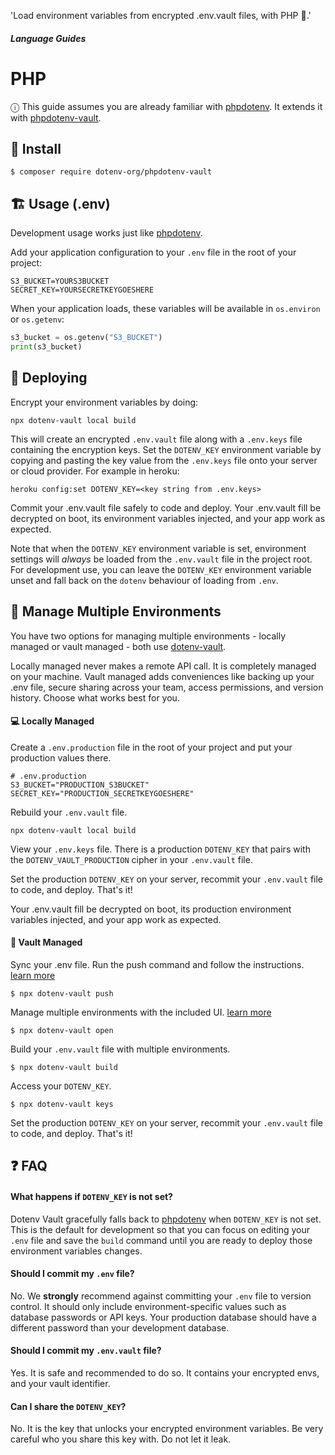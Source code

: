 
  'Load environment variables from encrypted .env.vault files, with PHP 🐘.'

##### Language Guides
# PHP

ⓘ This guide assumes you are already familiar with <a href="https://github.com/vlucas/phpdotenv">phpdotenv</a>. It extends it with <a href="https://github.com/dotenv-org/phpdotenv-vault">phpdotenv-vault</a>.

## 🌱 Install

```shell
$ composer require dotenv-org/phpdotenv-vault
```

## 🏗️ Usage (.env)

Development usage works just like [phpdotenv](https://github.com/vlucas/phpdotenv).

Add your application configuration to your `.env` file in the root of your project:

```shell
S3_BUCKET=YOURS3BUCKET
SECRET_KEY=YOURSECRETKEYGOESHERE
```

When your application loads, these variables will be available in `os.environ` or `os.getenv`:

```python
s3_bucket = os.getenv("S3_BUCKET")
print(s3_bucket)
```

## 🚀 Deploying

Encrypt your environment variables by doing:

```shell
npx dotenv-vault local build
```

This will create an encrypted `.env.vault` file along with a `.env.keys` file containing the encryption keys. Set the `DOTENV_KEY` environment variable by copying and pasting the key value from the `.env.keys` file onto your server or cloud provider. For example in heroku:

```shell
heroku config:set DOTENV_KEY=<key string from .env.keys>
```

Commit your .env.vault file safely to code and deploy. Your .env.vault fill be decrypted on boot, its environment variables injected, and your app work as expected.

Note that when the `DOTENV_KEY` environment variable is set, environment settings will *always* be loaded from the `.env.vault` file in the project root. For development use, you can leave the `DOTENV_KEY` environment variable unset and fall back on the `dotenv` behaviour of loading from `.env`.

## 🌴 Manage Multiple Environments

You have two options for managing multiple environments - locally managed or vault managed - both use [dotenv-vault](https://github.com/dotenv-org/dotenv-vault).

Locally managed never makes a remote API call. It is completely managed on your machine. Vault managed adds conveniences like backing up your .env file, secure sharing across your team, access permissions, and version history. Choose what works best for you.

#### 💻 Locally Managed

Create a `.env.production` file in the root of your project and put your production values there.

```shell
# .env.production
S3_BUCKET="PRODUCTION_S3BUCKET"
SECRET_KEY="PRODUCTION_SECRETKEYGOESHERE"
```

Rebuild your `.env.vault` file.

```shell
npx dotenv-vault local build
```

View your `.env.keys` file. There is a production `DOTENV_KEY` that pairs with the `DOTENV_VAULT_PRODUCTION` cipher in your `.env.vault` file.

Set the production `DOTENV_KEY` on your server, recommit your `.env.vault` file to code, and deploy. That's it!

Your .env.vault fill be decrypted on boot, its production environment variables injected, and your app work as expected.

#### 🔐 Vault Managed

Sync your .env file. Run the push command and follow the instructions. [learn more](/docs/sync/quickstart)

```
$ npx dotenv-vault push
```

Manage multiple environments with the included UI. [learn more](/docs/tutorials/environments)

```
$ npx dotenv-vault open
```

Build your `.env.vault` file with multiple environments.

```
$ npx dotenv-vault build
```

Access your `DOTENV_KEY`.

```
$ npx dotenv-vault keys
```

Set the production `DOTENV_KEY` on your server, recommit your `.env.vault` file to code, and deploy. That's it!

## ❓ FAQ

#### What happens if `DOTENV_KEY` is not set?

Dotenv Vault gracefully falls back to [phpdotenv](https://github.com/vlucas/phpdotenv) when `DOTENV_KEY` is not set. This is the default for development so that you can focus on editing your `.env` file and save the `build` command until you are ready to deploy those environment variables changes.

#### Should I commit my `.env` file?

No. We **strongly** recommend against committing your `.env` file to version control. It should only include environment-specific values such as database passwords or API keys. Your production database should have a different password than your development database.

#### Should I commit my `.env.vault` file?

Yes. It is safe and recommended to do so. It contains your encrypted envs, and your vault identifier.

#### Can I share the `DOTENV_KEY`?

No. It is the key that unlocks your encrypted environment variables. Be very careful who you share this key with. Do not let it leak.

